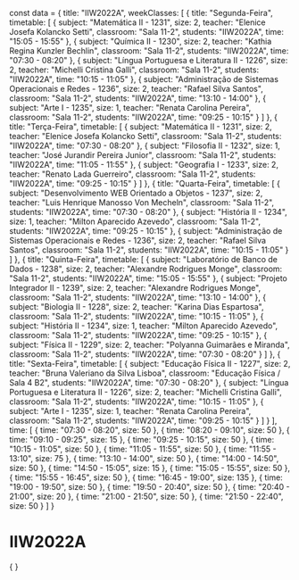 const data = {
  title: "IIW2022A",
  weekClasses: [
    {
      title: "Segunda-Feira",
      timetable: [
        {
          subject: "Matemática II - 1231",
          size: 2,
          teacher: "Elenice Josefa Kolancko Setti",
          classroom: "Sala 11-2",
          students: "IIW2022A",
          time: "15:05 - 15:55"
        },
        {
          subject: "Química II - 1230",
          size: 2,
          teacher: "Kathia Regina Kunzler Bechlin",
          classroom: "Sala 11-2",
          students: "IIW2022A",
          time: "07:30 - 08:20"
        },
        {
          subject: "Língua Portuguesa e Literatura II - 1226",
          size: 2,
          teacher: "Michelli Cristina Galli",
          classroom: "Sala 11-2",
          students: "IIW2022A",
          time: "10:15 - 11:05"
        },
        {
          subject: "Administração de Sistemas Operacionais e Redes - 1236",
          size: 2,
          teacher: "Rafael Silva Santos",
          classroom: "Sala 11-2",
          students: "IIW2022A",
          time: "13:10 - 14:00"
        },
        {
          subject: "Arte I - 1235",
          size: 1,
          teacher: "Renata Carolina Pereira",
          classroom: "Sala 11-2",
          students: "IIW2022A",
          time: "09:25 - 10:15"
        }
      ]
    },
    {
      title: "Terça-Feira",
      timetable: [
        {
          subject: "Matemática II - 1231",
          size: 2,
          teacher: "Elenice Josefa Kolancko Setti",
          classroom: "Sala 11-2",
          students: "IIW2022A",
          time: "07:30 - 08:20"
        },
        {
          subject: "Filosofia II - 1232",
          size: 1,
          teacher: "José Jurandir Pereira Junior",
          classroom: "Sala 11-2",
          students: "IIW2022A",
          time: "11:05 - 11:55"
        },
        {
          subject: "Geografia I - 1233",
          size: 2,
          teacher: "Renato Lada Guerreiro",
          classroom: "Sala 11-2",
          students: "IIW2022A",
          time: "09:25 - 10:15"
        }
      ]
    },
    {
      title: "Quarta-Feira",
      timetable: [
        {
          subject: "Desenvolvimento WEB Orientado a Objetos - 1237",
          size: 2,
          teacher: "Luis Henrique Manosso Von Mecheln",
          classroom: "Sala 11-2",
          students: "IIW2022A",
          time: "07:30 - 08:20"
        },
        {
          subject: "História II - 1234",
          size: 1,
          teacher: "Milton Aparecido Azevedo",
          classroom: "Sala 11-2",
          students: "IIW2022A",
          time: "09:25 - 10:15"
        },
        {
          subject: "Administração de Sistemas Operacionais e Redes - 1236",
          size: 2,
          teacher: "Rafael Silva Santos",
          classroom: "Sala 11-2",
          students: "IIW2022A",
          time: "10:15 - 11:05"
        }
      ]
    },
    {
      title: "Quinta-Feira",
      timetable: [
        {
          subject: "Laboratório de Banco de Dados - 1238",
          size: 2,
          teacher: "Alexandre Rodrigues Monge",
          classroom: "Sala 11-2",
          students: "IIW2022A",
          time: "15:05 - 15:55"
        },
        {
          subject: "Projeto Integrador II - 1239",
          size: 2,
          teacher: "Alexandre Rodrigues Monge",
          classroom: "Sala 11-2",
          students: "IIW2022A",
          time: "13:10 - 14:00"
        },
        {
          subject: "Biologia II - 1228",
          size: 2,
          teacher: "Karina Dias Espartosa",
          classroom: "Sala 11-2",
          students: "IIW2022A",
          time: "10:15 - 11:05"
        },
        {
          subject: "História II - 1234",
          size: 1,
          teacher: "Milton Aparecido Azevedo",
          classroom: "Sala 11-2",
          students: "IIW2022A",
          time: "09:25 - 10:15"
        },
        {
          subject: "Física II - 1229",
          size: 2,
          teacher: "Polyanna Guimarães e Miranda",
          classroom: "Sala 11-2",
          students: "IIW2022A",
          time: "07:30 - 08:20"
        }
      ]
    },
    {
      title: "Sexta-Feira",
      timetable: [
        {
          subject: "Educação Física II - 1227",
          size: 2,
          teacher: "Bruna Valeriano da Silva Lisboa",
          classroom: "Educação Física / Sala 4 B2",
          students: "IIW2022A",
          time: "07:30 - 08:20"
        },
        {
          subject: "Língua Portuguesa e Literatura II - 1226",
          size: 2,
          teacher: "Michelli Cristina Galli",
          classroom: "Sala 11-2",
          students: "IIW2022A",
          time: "10:15 - 11:05"
        },
        {
          subject: "Arte I - 1235",
          size: 1,
          teacher: "Renata Carolina Pereira",
          classroom: "Sala 11-2",
          students: "IIW2022A",
          time: "09:25 - 10:15"
        }
      ]
    }
  ],
  time: [
    {
      time: "07:30 - 08:20",
      size: 50
    },
    {
      time: "08:20 - 09:10",
      size: 50
    },
    {
      time: "09:10 - 09:25",
      size: 15
    },
    {
      time: "09:25 - 10:15",
      size: 50
    },
    {
      time: "10:15 - 11:05",
      size: 50
    },
    {
      time: "11:05 - 11:55",
      size: 50
    },
    {
      time: "11:55 - 13:10",
      size: 75
    },
    {
      time: "13:10 - 14:00",
      size: 50
    },
    {
      time: "14:00 - 14:50",
      size: 50
    },
    {
      time: "14:50 - 15:05",
      size: 15
    },
    {
      time: "15:05 - 15:55",
      size: 50
    },
    {
      time: "15:55 - 16:45",
      size: 50
    },
    {
      time: "16:45 - 19:00",
      size: 135
    },
    {
      time: "19:00 - 19:50",
      size: 50
    },
    {
      time: "19:50 - 20:40",
      size: 50
    },
    {
      time: "20:40 - 21:00",
      size: 20
    },
    {
      time: "21:00 - 21:50",
      size: 50
    },
    {
      time: "21:50 - 22:40",
      size: 50
    }
  ]
}

# IIW2022A

<div>
    {
        <Grid
            title={data.title} 
            weekClasses={data.weekClasses} 
            time={data.time}
        />
    }
</div>